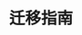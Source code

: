 ---
source-updated-at: 2025-05-16T04:52:11.000Z
translation-updated-at: 2025-05-20T22:54:07.778Z
title: 迁移指南
description: 学习如何从主流框架迁移至 Next.js
---